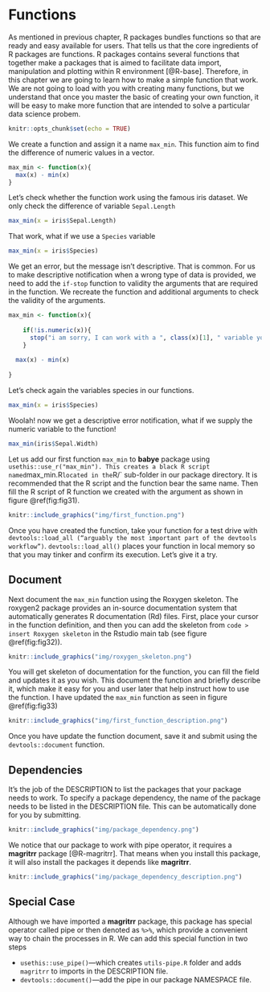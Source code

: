 # Functions

As mentioned in previous chapter, R packages bundles functions so that are ready and easy available for users. That tells us that the core ingredients of R packages are functions. R packages contains several functions that together make a packages that is aimed to facilitate data import, manipulation and plotting within R environment [@R-base]. Therefore, in this chapter we are going to learn how to make a simple function that work. We are not going to load with you with creating many functions, but we understand that once you master the basic of creating your own function, it will be easy to make more function that are intended to solve a particular data science probem.

```r
knitr::opts_chunk$set(echo = TRUE)
```


We create a function and assign it a name `max_min`. This function aim to find the difference of numeric values in a vector. 

```r
max_min <- function(x){
  max(x) - min(x)
}
```

Let's check whether the function work using the famous iris dataset. We only check the difference of variable `Sepal.Length`

```r
max_min(x = iris$Sepal.Length)
```

That work, what if we use a `Species` variable

```r
max_min(x = iris$Species)
```
We get an error, but the message isn't descriptive. That is common. For us to make descriptive notification when a wrong type of data is provided, we need to add the `if-stop` function to validity the arguments that are required in the function. We recreate the function and additional arguments to check the validity of the arguments. 

```r

max_min <- function(x){
  
    if(!is.numeric(x)){
      stop("i am sorry, I can work with a ", class(x)[1], " variable you provided, Please supply me with numeric vector variable")
    }
  
  max(x) - min(x)
  
}
```

Let's check again the variables species in our functions.
```r
max_min(x = iris$Species)


```
Woolah! now we get a descriptive error notification, what if we supply the numeric variable to the function!

```r
max_min(iris$Sepal.Width)
```

Let us add our first function `max_min` to **babye** package using `usethis::use_r("max_min"). This creates a black R script named `max_min.R` located in the `R/` sub-folder in our package directory. It is recommended that the R script and the function bear the same name. Then fill the R script of R function we created with the argument as shown in figure \@ref(fig:fig31). 

```r
knitr::include_graphics("img/first_function.png")
```

Once you have created the function, take your function for a test drive with `devtools::load_all (“arguably the most important part of the devtools workflow”)`. `devtools::load_all()` places your function in local memory so that you may tinker and confirm its execution. Let’s give it a try.

## Document
Next document the `max_min` function using the Roxygen skeleton. The roxygen2 package provides an in-source documentation system that automatically generates R documentation (Rd) files. First, place your cursor in the function definition, and then you can add the skeleton from `code > insert Roxygen skeleton` in the Rstudio main tab (see figure \@ref(fig:fig32)).

```r
knitr::include_graphics("img/roxygen_skeleton.png")
```
You will get skeleton of documentation for the function, you can fill the field and updates it as you wish. This document the function and briefly describe it, which make it easy for you and user later that help instruct how to use the function. I have updated the `max_min` function as seen in figure \@ref(fig:fig33)

```r
knitr::include_graphics("img/first_function_description.png")
```

Once you have update the function document, save it and submit using the `devtools::document` function. 


## Dependencies
It’s the job of the DESCRIPTION to list the packages that your package needs to work. To specify a package dependency, the name of the package needs to be listed in the DESCRIPTION file. This can be automatically done for you by submitting. 

```r
knitr::include_graphics("img/package_dependency.png")
```

We notice that our package to work with pipe operator, it requires a **magritrr** package [@R-magritrr]. That means when you install this package, it will also install the packages it depends like **magritrr**.


```r
knitr::include_graphics("img/package_dependency_description.png")
```


## Special Case
Although we have imported a **magritrr** package, this package has special operator called pipe or then denoted as `%>%`, which provide a convenient way to chain the processes in R.  We can add this special function in two steps

+ `usethis::use_pipe()`---which creates `utils-pipe.R` folder and adds `magritrr` to imports in the DESCRIPTION file.
+ `devtools::document()`---add the pipe in our package NAMESPACE file. 

